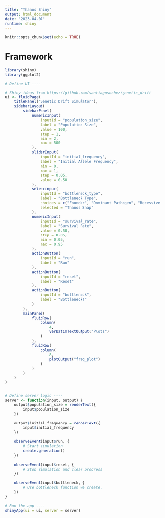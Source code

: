 ```yaml
---
title: "Thanos Shiny"
output: html_document
date: "2023-04-07"
runtime: shiny
---
```


```r
knitr::opts_chunk$set(echo = TRUE)
```

# Framework

```r
library(shiny)
library(ggplot2)

# Define UI ----

# Shiny ideas from https://github.com/santiagosnchez/genetic_drift
ui <- fluidPage(
    titlePanel("Genetic Drift Simulator"),
    sidebarLayout(
        sidebarPanel(
            numericInput(
                inputId = "population_size", 
                label = "Population Size", 
                value = 100, 
                step = 1, 
                min = 2,
                max = 500
            ), 
            sliderInput(
                inputId = "initial_frequency", 
                label = "Initial Allele Frequency", 
                min = 0, 
                max = 1, 
                step = 0.05, 
                value = 0.50
            ), 
            selectInput(
                inputId = "bottleneck_type",
                label = "Bottleneck Type",
                choices = c("Founder", "Dominant Pathogen", "Recessive Pathogen", "Natural Disaster", "Thanos Snap"),
                selected = "Thanos Snap"
            ),
            numericInput(
                inputId = "survival_rate",
                label = "Survival Rate",
                value = 0.50,
                step = 0.05, 
                min = 0.05,
                max = 0.95
            ),
            actionButton(
                inputId = "run", 
                label = "Run"
            ), 
            actionButton(
                inputId = "reset", 
                label = "Reset"
            ), 
            actionButton(
                inputId = "bottleneck", 
                label = "Bottleneck!"
            )
        ),
        mainPanel(
            fluidRow(
                column(
                    4, 
                    verbatimTextOutput("Plots")
                )
            ),
            fluidRow(
                column(
                    8, 
                    plotOutput("freq_plot")
                )
            )
        )
    )
)


# Define server logic ----
server <- function(input, output) {
    output$population_size = renderText({
        input$population_size
    })
    
    output$initial_frequency = renderText({
        input$initial_frequency
    })
    
    observeEvent(input$run, {
        # Start simulation
        create.generation()
    })
    
    observeEvent(input$reset, {
        # Stop simulation and clear progress
    })
    
    observeEvent(input$bottleneck, {
        # Use bottleneck function we create.
    })
}

# Run the app ----
shinyApp(ui = ui, server = server)



```




